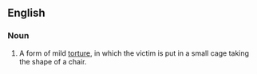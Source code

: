 ==English==

===Noun===
{{wikipedia}}
{{en-noun|-}}

# A form of mild [[torture]], in which the victim is put in a small cage taking the shape of a chair.